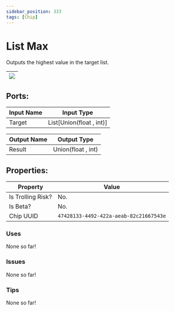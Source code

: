 ```yaml
---
sidebar_position: 333
tags: [Chip]
---
```


# List Max


Outputs the highest value in the target list.

| ![](https://images-ext-2.discordapp.net/external/MPmIaQzlEPmgGWlgi-WxBBXt0Bjv_zWPkg1y1f_sy3s/https/www.recroomcircuits.com/image/circuit/absolute-value?width=206&height=108) |
|-----|

## Ports:

| Input Name | Input Type |
|-----------|-----------|
| Target | List[Union(float , int)] |

| Output Name | Output Type |
|-----------|-----------|
| Result | Union(float , int) |

## Properties:

| Property  | Value |
|-------------------|-----------|
| Is Trolling Risk? | No. |
| Is Beta? | No. |
| Chip UUID | `47428133-4492-422a-aeab-82c21667543e` |

### Uses
None so far!

### Issues
None so far!

### Tips
None so far!
